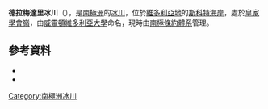 {{coord|78|18|S|163|10|E|source:GNIS|display=title}}

'''德拉梅達里冰川'''（{{lang-en|Dromedary Glacier}}），是[[南極洲|南極洲]]的[[冰川|冰川]]，位於[[維多利亞地|維多利亞地]]的[[斯科特海岸|斯科特海岸]]，處於[[皇家學會嶺|皇家學會嶺]]，由[[威靈頓維多利亞大學|威靈頓維多利亞大學]]命名，現時由[[南極條約體系|南極條約體系]]管理。

==參考資料==
*{{cite gnis | type = antarid | id = 4086| name = Dromedary Glacier| accessdate = 2012-01-31}}
*{{usgs-gazetteer|id=4086}}

{{DEFAULTSORT:Dromedary Glacier}}
[[Category:南極洲冰川|Category:南極洲冰川]]


{{ScottCoast-geo-stub}}
